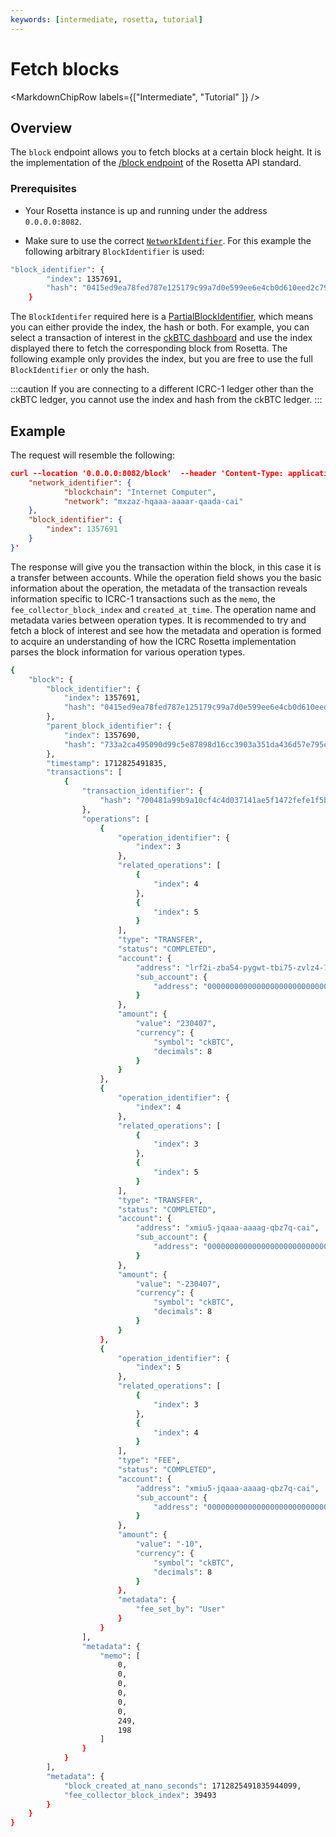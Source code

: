 ```yaml
---
keywords: [intermediate, rosetta, tutorial]
---
```



# Fetch blocks
<MarkdownChipRow labels={["Intermediate", "Tutorial" ]} />

## Overview

The `block` endpoint allows you to fetch blocks at a certain block height.  It is the implementation of the [/block endpoint](https://docs.cdp.coinbase.com/rosetta/reference/block) of the Rosetta API standard. 
### Prerequisites
- Your Rosetta instance is up and running under the address `0.0.0.0:8082`.

- Make sure to use the correct [`NetworkIdentifier`](/docs/developer-docs/defi/rosetta/icrc_rosetta/data_api/network.mdx). For this example the following arbitrary `BlockIdentifier` is used:
```bash
"block_identifier": {
        "index": 1357691,
        "hash": "0415ed9ea78fed787e125179c99a7d0e599ee6e4cb0d610eed2c791e6e3f5e19"
    }
```
The `BlockIdentifer` required here is a [PartialBlockIdentifier](https://www.rosetta-api.org/docs/models/PartialBlockIdentifier.html), which means you can either provide the index, the hash or both. For example, you can select a transaction of interest in the [ckBTC dashboard](https://dashboard.internetcomputer.org/bitcoin/transactions) and use the index displayed there to fetch the corresponding block from Rosetta. The following example only provides the index, but you are free to use the full `BlockIdentifier` or only the hash.

:::caution
If you are connecting to a different ICRC-1 ledger other than the ckBTC ledger, you cannot use the index and hash from the ckBTC ledger. 
:::
## Example
The request will resemble the following:

```json
curl --location '0.0.0.0:8082/block'  --header 'Content-Type: application/json' --data '{
    "network_identifier": {
            "blockchain": "Internet Computer",
            "network": "mxzaz-hqaaa-aaaar-qaada-cai"
    },
    "block_identifier": {
        "index": 1357691
    }
}'
```

The response will give you the transaction within the block, in this case it is a transfer between accounts. While the operation field shows you the basic information about the operation, the metadata of the transaction reveals information specific to ICRC-1 transactions such as the `memo`, the `fee_collector_block_index` and `created_at_time`. The operation name and metadata varies between operation types. It is recommended to try and fetch a block of interest and see how the metadata and operation is formed to acquire an understanding of how the ICRC Rosetta implementation parses the block information for various operation types. 

```bash
{
    "block": {
        "block_identifier": {
            "index": 1357691,
            "hash": "0415ed9ea78fed787e125179c99a7d0e599ee6e4cb0d610eed2c791e6e3f5e19"
        },
        "parent_block_identifier": {
            "index": 1357690,
            "hash": "733a2ca495090d99c5e87898d16cc3903a351da436d57e795e01fcaeb37d3ddb"
        },
        "timestamp": 1712825491835,
        "transactions": [
            {
                "transaction_identifier": {
                    "hash": "700481a99b9a10cf4c4d037141ae5f1472fefe1f5be6b43d02577e398da4bdfe"
                },
                "operations": [
                    {
                        "operation_identifier": {
                            "index": 3
                        },
                        "related_operations": [
                            {
                                "index": 4
                            },
                            {
                                "index": 5
                            }
                        ],
                        "type": "TRANSFER",
                        "status": "COMPLETED",
                        "account": {
                            "address": "lrf2i-zba54-pygwt-tbi75-zvlz4-7gfhh-ylcrq-2zh73-6brgn-45jy5-cae",
                            "sub_account": {
                                "address": "0000000000000000000000000000000000000000000000000000000000000000"
                            }
                        },
                        "amount": {
                            "value": "230407",
                            "currency": {
                                "symbol": "ckBTC",
                                "decimals": 8
                            }
                        }
                    },
                    {
                        "operation_identifier": {
                            "index": 4
                        },
                        "related_operations": [
                            {
                                "index": 3
                            },
                            {
                                "index": 5
                            }
                        ],
                        "type": "TRANSFER",
                        "status": "COMPLETED",
                        "account": {
                            "address": "xmiu5-jqaaa-aaaag-qbz7q-cai",
                            "sub_account": {
                                "address": "0000000000000000000000000000000000000000000000000000000000000000"
                            }
                        },
                        "amount": {
                            "value": "-230407",
                            "currency": {
                                "symbol": "ckBTC",
                                "decimals": 8
                            }
                        }
                    },
                    {
                        "operation_identifier": {
                            "index": 5
                        },
                        "related_operations": [
                            {
                                "index": 3
                            },
                            {
                                "index": 4
                            }
                        ],
                        "type": "FEE",
                        "status": "COMPLETED",
                        "account": {
                            "address": "xmiu5-jqaaa-aaaag-qbz7q-cai",
                            "sub_account": {
                                "address": "0000000000000000000000000000000000000000000000000000000000000000"
                            }
                        },
                        "amount": {
                            "value": "-10",
                            "currency": {
                                "symbol": "ckBTC",
                                "decimals": 8
                            }
                        },
                        "metadata": {
                            "fee_set_by": "User"
                        }
                    }
                ],
                "metadata": {
                    "memo": [
                        0,
                        0,
                        0,
                        0,
                        0,
                        0,
                        249,
                        198
                    ]
                }
            }
        ],
        "metadata": {
            "block_created_at_nano_seconds": 1712825491835944099,
            "fee_collector_block_index": 39493
        }
    }
}
```
